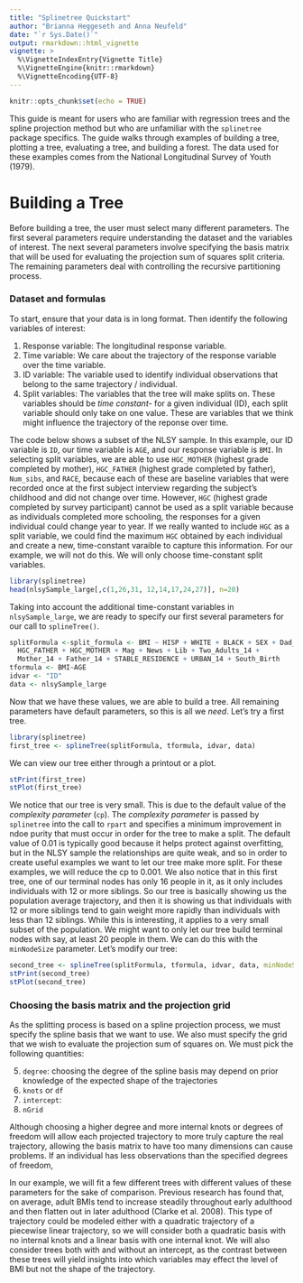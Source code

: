 ```yaml
---
title: "Splinetree Quickstart"
author: "Brianna Heggeseth and Anna Neufeld"
date: "`r Sys.Date()`"
output: rmarkdown::html_vignette
vignette: >
  %\VignetteIndexEntry{Vignette Title}
  %\VignetteEngine{knitr::rmarkdown}
  %\VignetteEncoding{UTF-8}
---
```


```r
knitr::opts_chunk$set(echo = TRUE)
```

This guide is meant for users who are familiar with regression trees and the spline projection method but who are unfamiliar with the ``splinetree`` package specifics. The guide walks through examples of building a tree, plotting a tree, evaluating a tree, and building a forest. The data used for these examples comes from the National Longitudinal Survey of Youth (1979). 

# Building a Tree 

Before building a tree, the user must select many different parameters. The first several parameters require understanding the dataset and the variables of interest. The next several parameters involve specifying the basis matrix that will be used for evaluating the projection sum of squares split criteria. The remaining parameters deal with controlling the recursive partitioning process.

### Dataset and formulas

To start, ensure that your data is in long format. Then identify the following variables of interest:

1. Response variable: The longitudinal response variable. 
2. Time variable: We care about the trajectory of the response variable over the time variable. 
3. ID variable: The variable used to identify individual observations that belong to the same trajectory / individual. 
4. Split variables: The variables that the tree will make splits on. These variables should be *time constant*- for a given individual (ID), each split variable should only take on one value. These are variables that we think might influence the trajectory of the reponse over time. 

The code below shows a subset of the NLSY sample. In this example, our ID variable is ``ID``, our time variable is ``AGE``, and our response variable is ``BMI``. In selecting split variables, we are able to use ``HGC_MOTHER`` (highest grade completed by mother), ``HGC_FATHER`` (highest grade completed by father), ``Num_sibs``, and ``RACE``, because each of these are baseline variables that were recorded once at the first subject interview regarding the subject's childhood and did not change over time. However, ``HGC`` (highest grade completed by survey participant) cannot be used as a split variable because as individuals completed more schooling, the responses for a given individual could change year to year. If we really wanted to include ``HGC`` as a split variable, we could find the maximum ``HGC`` obtained by each individual and create a new, time-constant varaible to capture this information. For our example, we will not do this. We will only choose time-constant split variables. 

```r
library(splinetree)
head(nlsySample_large[,c(1,26,31, 12,14,17,24,27)], n=20)
```

Taking into account the additional time-constant variables in ``nlsySample_large``, we are ready to specify our first several parameters for our call to ``splineTree()``. 

```r
splitFormula <-split_formula <- BMI ~ HISP + WHITE + BLACK + SEX + Dad_Full_Work + Mom_Full_Work   + Age_first_weed + Age_first_smoke + Age_first_alc + Num_sibs + 
  HGC_FATHER + HGC_MOTHER + Mag + News + Lib + Two_Adults_14 + 
  Mother_14 + Father_14 + STABLE_RESIDENCE + URBAN_14 + South_Birth
tformula <- BMI~AGE
idvar <- "ID"
data <- nlsySample_large
```

Now that we have these values, we are able to build a tree. All remaining parameters have default parameters, so this is all we *need*. Let's try a first tree.

```r
library(splinetree)
first_tree <- splineTree(splitFormula, tformula, idvar, data)
```

We can view our tree either through a printout or a plot.

```r
stPrint(first_tree)
stPlot(first_tree)
```

We notice that our tree is very small. This is due to the default value of the *complexity parameter* (``cp``). The *complexity parameter* is passed by ``splinetree`` into the call to ``rpart`` and specifies a minimum improvement in ndoe purity that must occur in order for the tree to make a split. The default value of 0.01 is typically good because it helps protect against overfitting, but in the NLSY sample the relationships are quite weak, and so in order to create useful examples we want to let our tree make more split. For these examples, we will reduce the cp to 0.001. We also notice that in this first tree, one of our terminal nodes has only 16 people in it, as it only includes individuals with 12 or more siblings. So our tree is basically showing us the population average trajectory, and then it is showing us that individuals with 12 or more siblings tend to gain weight more rapidly than individuals with less than 12 siblings. While this is interesting, it applies to a very small subset of the population. We might want to only let our tree build terminal nodes with say, at least 20 people in them. We can do this with the ``minNodeSize`` parameter. Let's modify our tree:

```r
second_tree <- splineTree(splitFormula, tformula, idvar, data, minNodeSize=20, cp=0.001)
stPrint(second_tree)
stPlot(second_tree)
```



### Choosing the basis matrix and the projection grid

As the splitting process is based on a spline projection process, we must specify the spline basis that we want to use. We also must specify the grid that we wish to evaluate the projection sum of squares on. We must pick the following quantities:

5. ``degree``: choosing the degree of the spline basis may depend on prior knowledge of the expected shape of the trajectories
6. ``knots`` or ``df`` 
7. ``intercept``: 
8. ``nGrid``

Although choosing a higher degree and more internal knots or degrees of freedom will allow each projected trajectory to more truly capture the real trajectory, allowing the basis matrix to have too many dimensions can cause problems. If an individual has less observations than the specified degrees of freedom, 

In our example, we will fit a few different trees with different values of these parameters for the sake of comparison. Previous research has found that, on average, adult BMIs tend to increase steadily throughout early adulthood and then flatten out in later adulthood (Clarke et al. 2008). This type of trajectory could be modeled either with a quadratic trajectory of a piecewise linear trajectory, so we will consider both a quadratic basis with no internal knots and a linear basis with one internal knot. We will also consider trees both with and without an intercept, as the contrast between these trees will yield insights into which variables may effect the level of BMI but not the shape of the trajectory. 


